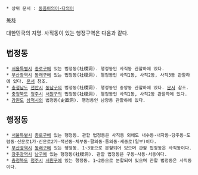  * 상위 문서 : [[동음이의어·다의어]]

[[목차]]

대한민국의 지명. 사직동이 있는 행정구역은 다음과 같다.

== 법정동 ==
 * [[서울특별시]] [[종로구]]에 있는 법정동(社稷洞). 행정동인 사직동 관할하에 있다.
 * [[부산광역시]] [[동래구]]에 있는 법정동(社稷洞). 행정동인 사직1동, 사직2동, 사직3동 관할하에 있다. [[사직동(부산)|문서]] 참조.
 * [[충청남도]] [[천안시]] [[동남구]]의 법정동(社稷洞). 행정동인 중앙동 관할하에 있다. [[사직동(천안)|문서]] 참조.
 * [[충청북도]] [[청주시]] [[서원구]]의 법정동(社稷洞). 행정동인 사직1동, 사직2동 관할하에 있다.
 * [[강원도]] [[삼척시]]의 법정동(史直洞). 행정동인 남양동 관할하에 있다.

== 행정동 ==
 * [[서울특별시]] [[종로구]]에 있는 행정동. 관할 법정동은 사직동 외에도 내수동·내자동·당주동·도렴동·신문로1가·신문로2가·적선동·체부동·팔의동·통의동·세종로(일부)이다.
 * [[부산광역시]] [[동래구]]에 있는 행정동. 1~3동으로 분할되어 있으며 관할 법정동은 사직동이다.
 * [[광주광역시]] [[남구(광주)|남구]]에 있는 행정동(社稷洞). 관할 법정동은 구동·사동·서동이다.
 * [[충청북도]] [[청주시]] [[서원구]]에 있는 행정동. 1~2동으로 분할되어 있으며 관할 법정동은 사직동이다.
